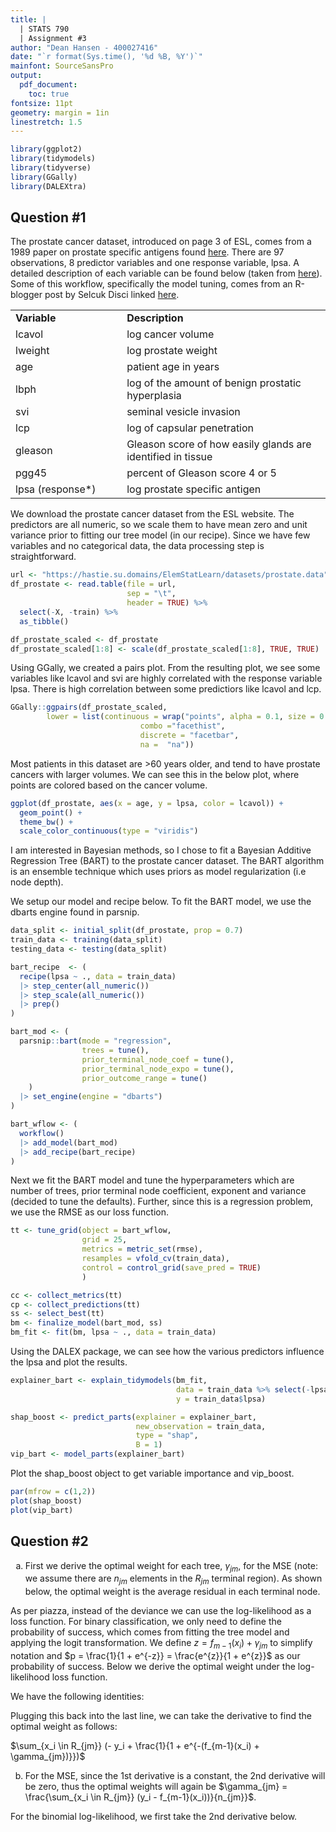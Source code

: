 ```yaml
---
title: |
  | STATS 790
  | Assignment #3
author: "Dean Hansen - 400027416"
date: "`r format(Sys.time(), '%d %B, %Y')`"
mainfont: SourceSansPro
output: 
  pdf_document:
    toc: true
fontsize: 11pt
geometry: margin = 1in
linestretch: 1.5
---
```


```r
library(ggplot2)
library(tidymodels)
library(tidyverse)
library(GGally)
library(DALEXtra)
```

\newpage

## Question #1

The prostate cancer dataset, introduced on page 3 of ESL, comes from a 1989 paper on prostate specific antigens found [here](https://pubmed.ncbi.nlm.nih.gov/2468795/). There are 97 observations, 8 predictor variables and one response variable, lpsa. A detailed description of each variable can be found below (taken from [here](https://rdrr.io/cran/ElemStatLearn/man/prostate.html)). Some of this workflow, specifically the model tuning, comes from an R-blogger post by Selcuk Disci linked [here](https://www.r-bloggers.com/2022/12/the-effect-of-childhood-education-on-wealth-modeling-with-bayesian-additive-regression-trees-bart/).

|                   |                                                            |
|:------------------------|:---------------------------------------------|
| **Variable**      | **Description**                                            |
| lcavol            | log cancer volume                                          |
| lweight           | log prostate weight                                        |
| age               | patient age in years                                       |
| lbph              | log of the amount of benign prostatic hyperplasia          |
| svi               | seminal vesicle invasion                                   |
| lcp               | log of capsular penetration                                |
| gleason           | Gleason score of how easily glands are identified in tissue|
| pgg45             | percent of Gleason score 4 or 5                            |
| lpsa (response\*) | log prostate specific antigen                              |

We download the prostate cancer dataset from the ESL website. The predictors are all numeric, so we scale them to have mean zero and unit variance prior to fitting our tree model (in our recipe). Since we have few variables and no categorical data, the data processing step is straightforward.

```r
url <- "https://hastie.su.domains/ElemStatLearn/datasets/prostate.data"
df_prostate <- read.table(file = url, 
                          sep = "\t",
                          header = TRUE) %>% 
  select(-X, -train) %>%
  as_tibble()

df_prostate_scaled <- df_prostate
df_prostate_scaled[1:8] <- scale(df_prostate_scaled[1:8], TRUE, TRUE)
```

Using GGally, we created a pairs plot. From the resulting plot, we see some variables like lcavol and svi are highly correlated with the response variable lpsa. There is high correlation between some predictiors like lcavol and lcp.

```r
GGally::ggpairs(df_prostate_scaled, 
        lower = list(continuous = wrap("points", alpha = 0.1, size = 0.1), 
                             combo ="facethist", 
                             discrete = "facetbar", 
                             na =  "na"))
```

Most patients in this dataset are >60 years older, and tend to have prostate cancers with larger volumes. We can see this in the below plot, where points are colored based on the cancer volume.

```r
ggplot(df_prostate, aes(x = age, y = lpsa, color = lcavol)) +
  geom_point() +
  theme_bw() +
  scale_color_continuous(type = "viridis")
```

I am interested in Bayesian methods, so I chose to fit a Bayesian Additive Regression Tree (BART) to the prostate cancer dataset. The BART algorithm is an ensemble technique which uses priors as model regularization (i.e node depth).

We setup our model and recipe below. To fit the BART model, we use the dbarts engine found in parsnip.

```r
data_split <- initial_split(df_prostate, prop = 0.7)
train_data <- training(data_split)
testing_data <- testing(data_split)

bart_recipe  <- (
  recipe(lpsa ~ ., data = train_data)
  |> step_center(all_numeric())
  |> step_scale(all_numeric())
  |> prep()
)

bart_mod <- (
  parsnip::bart(mode = "regression",
                trees = tune(),
                prior_terminal_node_coef = tune(),
                prior_terminal_node_expo = tune(),
                prior_outcome_range = tune()
    )
  |> set_engine(engine = "dbarts")
)

bart_wflow <- (
  workflow()
  |> add_model(bart_mod)
  |> add_recipe(bart_recipe)
)
```

Next we fit the BART model and tune the hyperparameters which are number of trees, prior terminal node coefficient, exponent and variance (decided to tune the defaults). Further, since this is a regression problem, we use the RMSE as our loss function.

```r
tt <- tune_grid(object = bart_wflow,
                grid = 25,
                metrics = metric_set(rmse),
                resamples = vfold_cv(train_data),
                control = control_grid(save_pred = TRUE)
                )

cc <- collect_metrics(tt)
cp <- collect_predictions(tt)
ss <- select_best(tt)
bm <- finalize_model(bart_mod, ss)
bm_fit <- fit(bm, lpsa ~ ., data = train_data)
```

Using the DALEX package, we can see how the various predictors influence the lpsa and plot the results.

```r
explainer_bart <- explain_tidymodels(bm_fit,
                                     data = train_data %>% select(-lpsa),
                                     y = train_data$lpsa)

shap_boost <- predict_parts(explainer = explainer_bart, 
                            new_observation = train_data,
                            type = "shap",
                            B = 1)
vip_bart <- model_parts(explainer_bart)
```

Plot the shap_boost object to get variable importance and vip_boost.

```r
par(mfrow = c(1,2))
plot(shap_boost)
plot(vip_bart)
```

\newpage

## Question #2

a)  First we derive the optimal weight for each tree, $\gamma_{jm}$, for the MSE (note: we assume there are $n_{jm}$ elements in the $R_{jm}$ terminal region). As shown below, the optimal weight is the average residual in each terminal node.


```{=latex}
\begin{align}
\frac{d}{d\gamma_{jm}} L(y_i, f_{m-1} + \gamma_{jm}) &= \frac{d}{d\gamma_{jm}}[\frac{1}{2} \sum_{x_i \in R_{jm}} (y_i - (f_{m-1}(x_i) + \gamma_{jm}))^2]\\
0 &= \sum_{x_i \in R_{jm}} (y_i - (f_{m-1}(x_i) + \gamma_{jm})) \\
0 &= \sum_{x_i \in R_{jm}} (y_i - f_{m-1}(x_i) - \gamma_{jm}) \\
0 &= \sum_{x_i \in R_{jm}} (y_i - f_{m-1}(x_i)) - n_{jm} \gamma_{jm} \\
n_{jm} \gamma_{jm} &= \sum_{x_i \in R_{jm}} (y_i - f_{m-1}(x_i)) \\
\gamma_{jm} &= \frac{\sum_{x_i \in R_{jm}} (y_i - f_{m-1}(x_i))}{n_{jm}}
\end{align}
```

As per piazza, instead of the deviance we can use the log-likelihood as a loss function. For binary classification, we only need to define the probability of success, which comes from fitting the tree model and applying the logit transformation. We define $z = f_{m-1}(x_i) + \gamma_{jm}$ to simplify notation and $p = \frac{1}{1 + e^{-z}} = \frac{e^{z}}{1 + e^{z}}$ as our probability of success. Below we derive the optimal weight under the log-likelihood loss function.

```{=latex}
\begin{align}
\frac{d}{d\gamma_{jm}} L(y_i, f_{m-1}(x_i) + \gamma_{jm}) &= \frac{d}{d\gamma_{jm}}[ - \sum_{x_i \in R_{jm}} y_i \text{log}(p) + (1 - y_i) \text{log}(1-p)]\\
&= \frac{d}{d\gamma_{jm}}[\sum_{x_i \in R_{jm}} - y_i \text{log}(p) - (1 - y_i) \text{log}(1-p)] \\
&= \frac{d}{d\gamma_{jm}}[\sum_{x_i \in R_{jm}} - y_i \text{log}(p) + y_i \text{log}(1-p) - \text{log}(1-p)] \\
&= \frac{d}{d\gamma_{jm}}[\sum_{x_i \in R_{jm}} - y_i (\text{log}(p) - \text{log}(1-p)) - \text{log}(1-p)] \\
&= \frac{d}{d\gamma_{jm}}[\sum_{x_i \in R_{jm}} - y_i \text{log}(\frac{p}{1-p}) - \text{log}(1-p)]
\end{align}
```

We have the following identities:

```{=latex}
\begin{align}
\text{log}(1-p)&=\text{log}(1-\frac{e^{z}}{1 + e^{z}})=\text{log}(\frac{1}{1 + e^{z}})=-\text{log}(1 + e^{f_{m-1}(x_i) + \gamma_{jm}})\\
\text{log}(\frac{p}{1-p})&=\text{log}(p) - \text{log}(1-p) = \text{log}(e^z)=f_{m-1}(x_i) + \gamma_{jm}
\end{align}
```


Plugging this back into the last line, we can take the derivative to find the optimal weight as follows:

```{=latex}
\begin{align}
0 &= \frac{d}{d\gamma_{jm}}[\sum_{x_i \in R_{jm}} - y_i (f_{m-1}(x_i) + \gamma_{jm}) + \text{log}(1 + e^{f_{m-1}(x_i) + \gamma_{jm}})]\\
0 &= \sum_{x_i \in R_{jm}} (- y_i + \frac{e^{f_{m-1}(x_i) + \gamma_{jm}}}{1 + e^{f_{m-1}(x_i) + \gamma_{jm}}})\\
0 &= \sum_{x_i \in R_{jm}} (- y_i + \frac{1}{1 + e^{-(f_{m-1}(x_i) + \gamma_{jm})}})\\
0 &= \sum_{x_i \in R_{jm}} (- y_i + \frac{1}{1 + e^{-(f_{m-1}(x_i) + \gamma_{jm})}})\\
\end{align}
```

$\sum_{x_i \in R_{jm}} (- y_i + \frac{1}{1 + e^{-(f_{m-1}(x_i) + \gamma_{jm})}})$

\newpage
b) For the MSE, since the 1st derivative is a constant, the 2nd derivative will be zero, thus the optimal weights will again be $\gamma_{jm} = \frac{\sum_{x_i \in R_{jm}} (y_i - f_{m-1}(x_i))}{n_{jm}}$.

For the binomial log-likelihood, we first take the 2nd derivative below.

